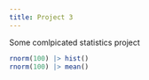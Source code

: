 ```yaml
---
title: Project 3
---
```



Some comlpicated statistics project


```r
rnorm(100) |> hist()
rnorm(100) |> mean()
```